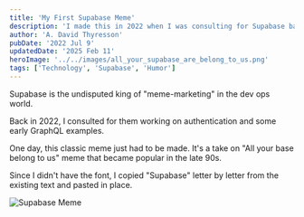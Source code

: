 ```yaml
---
title: 'My First Supabase Meme'
description: 'I made this in 2022 when I was consulting for Supabase based on the "All your base belong to us" meme from the late 90s.'
author: 'A. David Thyresson'
pubDate: '2022 Jul 9'
updatedDate: '2025 Feb 11'
heroImage: '../../images/all_your_supabase_are_belong_to_us.png'
tags: ['Technology', 'Supabase', 'Humor']
---
```



Supabase is the undisputed king of "meme-marketing" in the dev ops world.

Back in 2022, I consulted for them working on authentication and some early GraphQL examples.

One day, this classic meme just had to be made. It's a take on "All your base belong to us" meme that became popular in the late 90s.

Since I didn't have the font, I copied "Supabase" letter by letter from the existing text and pasted in place.

<Image src={meme} alt="Supabase Meme" class="shadow-lg" />
